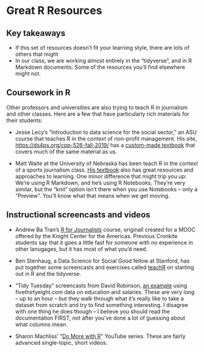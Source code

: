 <!-- Add link to the drag queen coding class. See if there are other good first-day programming aides I should add.-->
# Great R Resources

## Key takeaways

* If this set of resources doesn't fit your learning style, there are lots of others that might
* In our class, we are working almost entirely in the "tidyverse", and in R Markdown documents. Some of the resources you'll find elsewhere might not.

## Coursework in R 

Other professors and universities are also trying to teach R in journalism and other classes. Here are a few that have particularly rich materials for their students: 

* Jesse Lecy's "Introduction to data science for the social sector,"  an ASU course that teaches R in the context of non-profit management. His site, <https://ds4ps.org/cpp-526-fall-2019/> has a [custom-made textbook](https://ds4ps.org/cpp-526-fall-2019/textbook/) that covers much of the same material as us. 

* Matt Waite at the University of Nebraska has been teach R in the context of a sports journalism class. [His textbook](http://mattwaite.github.io/sports/index.html) also has great resources and approaches to learning. One minor difference that might trip you up: We're using R Markdown, and he's using R Notebooks. They're very similar, but the "knit" option isn't there when you use Notebooks -- only a "Preview". You'll know what that means when we get moving.

## Instructional screencasts and videos

* Andrew Ba Tran's [R for Journalists](http://learn.r-journalism.com/en/) course, originall created for a MOOC offered by the  Knight Center for the Americas. Previous Cronkite students say that it goes a little fast for someone with no experience in other lanugages, but it has most of what you'd need.

* Ben Stenhaug, a Data Science for Social Good fellow at Stanford, has put together some screencasts and exercises called [teachR](https://teachingr.com/) on starting out in R and the tidyverse.

* "Tidy Tuesday" screencasts from David Robinson, [an example]((https://www.youtube.com/channel/UCeiiqmVK07qhY-wvg3IZiZQ)) using fivethirtyeight.com data on education and salaries. These are very long -- up to an hour -- but they walk through what it's really like to take a dataset from scratch and try to find something interesting. I disagree with one thing he does though -- I believe you should read the documentation FIRST, not after you've done a lot of guessing about what columns mean.

* Sharon Machliss' "[Do More with R](https://www.youtube.com/playlist?list=PL7D2RMSmRO9JOvPC1gbA8Mc3azvSfm8Vv)" YouTube series. These are fairly advanced single-topic, short videos.


